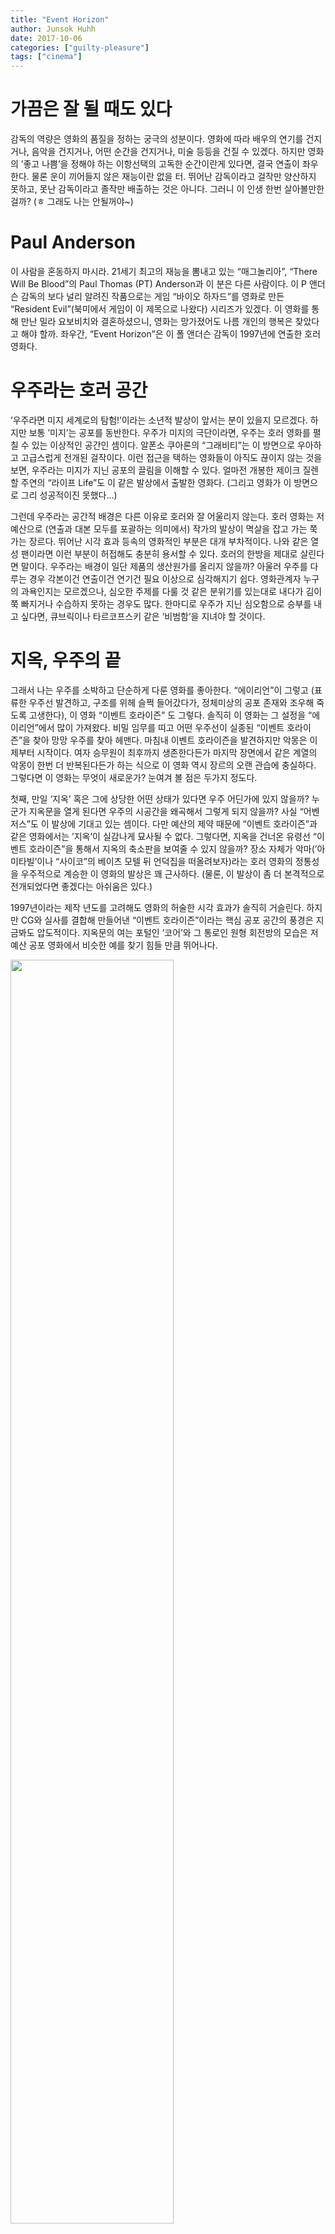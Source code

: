 ```yaml
---
title: "Event Horizon"
author: Junsok Huhh
date: 2017-10-06
categories: ["guilty-pleasure"]
tags: ["cinema"]
---
```


# 가끔은 잘 될 때도 있다 

감독의 역량은 영화의 품질을 정하는 궁극의 성분이다. 영화에 따라 배우의 연기를 건지거나, 음악을 건지거나, 어떤 순간을 건지거나, 미술 등등을 건질 수 있겠다. 하지만 영화의 '좋고 나쁨'을 정해야 하는 이항선택의 고독한 순간이란게 있다면, 결국 연출이 좌우한다. 물론 운이 끼어들지 않은 재능이란 없을 터. 뛰어난 감독이라고 걸작만 양산하지 못하고, 못난 감독이라고 졸작만 배출하는 것은 아니다. 그러니 이 인생 한번 살아볼만한 걸까? (ㅎ 그래도 나는 안될꺼야~)

# Paul Anderson 

이 사람을 혼동하지 마시라. 21세기 최고의 재능을 뽐내고 있는 "매그놀리아", "There Will Be Blood"의 Paul Thomas (PT) Anderson과 이 분은 다른 사람이다. 이 P 앤더슨 감독의 보다 널리 알려진 작품으로는 게임 "바이오 하자드"를 영화로 만든 "Resident Evil"(북미에서 게임이 이 제목으로 나왔다) 시리즈가 있겠다. 이 영화를 통해 만난 밀라 요보비치와 결혼하셨으니, 영화는 망가졌어도 나름 개인의 행복은 찾았다고 해야 할까. 좌우간, "Event Horizon"은 이 폴 앤더슨 감독이 1997년에 연출한 호러 영화다. 

# 우주라는 호러 공간 

'우주라면 미지 세계로의 탐험!'이라는 소년적 발상이 앞서는 분이 있을지 모르겠다. 하지만 보통 '미지'는 공포를 동반한다. 우주가 미지의 극단이라면, 우주는 호러 영화를 펼칠 수 있는 이상적인 공간인 셈이다. 알폰소 쿠아론의 "그래비티"는 이 방면으로 우아하고 고급스럽게 전개된 걸작이다. 이런 접근을 택하는 영화들이 아직도 끊이지 않는 것을 보면, 우주라는 미지가 지닌 공포의 끌림을 이해할 수 있다. 얼마전 개봉한 제이크 질렌할 주연의 "라이프 Life"도 이 같은 발상에서 출발한 영화다. (그리고 영화가 이 방면으로 그리 성공적이진 못했다...) 

그런데 우주라는 공간적 배경은 다른 이유로 호러와 잘 어울리지 않는다. 호러 영화는 저예산으로 (연출과 대본 모두를 포괄하는 의미에서) 작가의 발상이 멱살을 잡고 가는 쭉가는 장르다. 뛰어난 시각 효과 등속의 영화적인 부분은 대개 부차적이다. 나와 같은 열성 팬이라면 이런 부분이 허접해도 충분히 용서할 수 있다. 호러의 한방을 제대로 살린다면 말이다. 우주라는 배경이 일단 제품의 생산원가를 올리지 않을까? 아울러 우주를 다루는 경우 각본이건 연출이건 연기건 필요 이상으로 심각해지기 쉽다. 영화관계자 누구의 과욕인지는 모르겠으나, 심오한 주제를 다룰 것 같은 분위기를 있는대로 내다가 김이 쭉 빠지거나 수습하지 못하는 경우도 많다. 한마디로 우주가 지닌 심오함으로 승부를 내고 싶다면, 큐브릭이나 타르코프스키 같은 '비범함'을 지녀야 할 것이다.  

# 지옥, 우주의 끝 

그래서 나는 우주를 소박하고 단순하게 다룬 영화를 좋아한다. "에이리언"이 그렇고 (표류한 우주선 발견하고, 구조를 위헤 슬쩍 들어갔다가, 정체미상의 공포 존재와 조우해 죽도록 고생한다), 이 영화 "이벤트 호라이즌" 도 그렇다. 솔직히 이 영화는 그 설정을 "에이리언"에서 많이 가져왔다. 비밀 임무를 띠고 어떤 우주선이 실종된 "이벤트 호라이즌"을 찾아 망망 우주를 찾아 헤맨다. 마침내 이벤트 호라이즌을 발견하지만 악몽은 이제부터 시작이다. 여자 승무원이 최후까지 생존한다든가 마지막 장면에서 같은 계열의 악몽이 한번 더 반복된다든가 하는 식으로 이 영화 역시 장르의 오랜 관습에 충실하다. 그렇다면 이 영화는 무엇이 새로운가? 눈여겨 볼 점은 두가지 정도다. 

첫째, 만일 '지옥' 혹은 그에 상당한 어떤 상태가 있다면 우주 어딘가에 있지 않을까? 누군가 지옥문을 열게 된다면 우주의 시공간을 왜곡해서 그렇게 되지 않을까? 사실 "어벤저스"도 이 발상에 기대고 있는 셈이다. 다만 예산의 제약 때문에 "이벤트 호라이즌"과 같은 영화에서는 '지옥'이 실감나게 묘사될 수 없다. 그렇다면, 지옥을 건너온 유령선 "이벤트 호라이즌"을 통해서 지옥의 축소판을 보여줄 수 있지 않을까? 장소 자체가 악마('아미타빌'이나 "사이코"의 베이츠 모텔 뒤 언덕집을 떠올려보자)라는 호러 영화의 정통성을 우주적으로 계승한 이 영화의 발상은 꽤 근사하다. (물론, 이 발상이 좀 더 본격적으로 전개되었다면 좋겠다는 아쉬움은 있다.)

1997년이라는 제작 년도를 고려해도 영화의 허술한 시각 효과가 솔직히 거슬린다. 하지만 CG와 실사를 결합해 만들어낸 "이벤트 호라이즌"이라는 핵심 공포 공간의 풍경은 지금봐도 압도적이다. 지옥문의 여는 포털인 '코어'와 그 통로인 원형 회전방의 모습은 저예산 공포 영화에서 비슷한 예를 찾기 힘들 만큼 뛰어나다. 

![](https://images-na.ssl-images-amazon.com/images/G/01/digital/video/hero/Movies/1997/B005DNO76W_eventhorizon_UXPA1._V143581242_RI_SX940_.jpg){ width=72% }

-----

![](http://3.bp.blogspot.com/-Z-qTgArSWos/UyIjz1M1yGI/AAAAAAAAoz0/vxzpl2KUqLM/s1600/eventhorizon14.png){ width=72% } 
-----

알고 보니 지옥에 스스로 뛰어든 것이더라는 이 우주선의 설계자인 윌리엄 위어의 모습은 존 카펜터 감독님 필생의 걸작 ["In the Mouth of Darkness"](http://www.imdb.com/title/tt0113409/)에서 '그대로' 가져왔다. 아마도 배우도 샘 닐로 택한 것이 아닐까 싶을 정도다. 호러 영화의 팬이라면 카펜터의 이 영화 혹은 헬레이저의 핀헤드와의 위어 사이의 유사성을 어렵지 않게 볼 수 있을 것이다. 지옥의 촉진자(말 그대로 "HellRaiser"!)를 자처한 과학자 위어의 모습이 좀 지나친 느낌도 있지만, 선배 감독에 대한 이런 은은한 오마주는 나쁘지 않다. 카펜터 감독의 "매드니스"에 대해서는 나중에 기회가 있으면 다시 다뤄보도록 하자. 

# 길게 쓴 이유 

넷플릭스에 [이 영화](https://www.netflix.com/title/1179574)가 올라왔더라. 지옥전령 샘 닐 이외에도 '모피어스' 로렌스 피쉬번의 아직 날렵할 때의 모습도 영화에서 만날 수 있다. 1999년 영화 "매트릭스" 네오에게 무술을 전수하며 "You think that's air you're breathing?"의 대사를 날리던 그 때를 기억하시는가! 

![](http://cdn1.sciencefiction.com/wp-content/uploads/2017/03/Matrix_LaurenceFishburn-Morpheus.jpg){ width=72% }





